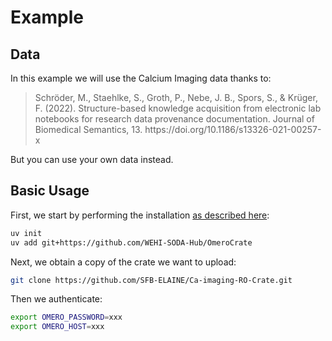 # Example

## Data

In this example we will use the Calcium Imaging data thanks to:

> Schröder, M., Staehlke, S., Groth, P., Nebe, J. B., Spors, S., & Krüger, F. (2022). Structure-based knowledge acquisition from electronic lab notebooks for research data provenance documentation. Journal of Biomedical Semantics, 13. https://doi.org/10.1186/s13326-021-00257-x

But you can use your own data instead.

## Basic Usage

First, we start by performing the installation [as described here](../README.md):

```bash
uv init
uv add git+https://github.com/WEHI-SODA-Hub/OmeroCrate
```

Next, we obtain a copy of the crate we want to upload:

```bash
git clone https://github.com/SFB-ELAINE/Ca-imaging-RO-Crate.git
```

Then we authenticate:

```bash
export OMERO_PASSWORD=xxx
export OMERO_HOST=xxx
```


